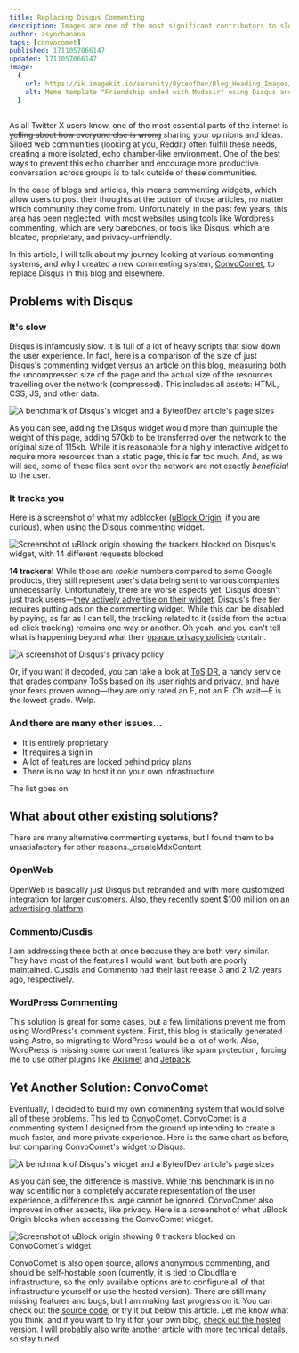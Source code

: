 ```yaml
---
title: Replacing Disqus Commenting
description: Images are one of the most significant contributors to slow websites. Here is how you can prevent this.
author: asyncbanana
tags: [convocomet]
published: 1711057066147
updated: 1711057066147
image:
  {
    url: https://ik.imagekit.io/serenity/ByteofDev/Blog_Heading_Images/Replacing_Disqus_3I6xG4Ww5.webp,
    alt: Meme template "Friendship ended with Mudasir" using Disqus and ConvoComet instead of Mudasir and Salman,
  }
---
```


As all ~~Twitter~~ X users know, one of the most essential parts of the internet is ~~yelling about how everyone else is wrong~~ sharing your opinions and ideas. Siloed web communities (looking at you, Reddit) often fulfill these needs, creating a more isolated, echo chamber-like environment. One of the best ways to prevent this echo chamber and encourage more productive conversation across groups is to talk outside of these communities.

In the case of blogs and articles, this means commenting widgets, which allow users to post their thoughts at the bottom of those articles, no matter which community they come from. Unfortunately, in the past few years, this area has been neglected, with most websites using tools like Wordpress commenting, which are very barebones, or tools like Disqus, which are bloated, proprietary, and privacy-unfriendly.

In this article, I will talk about my journey looking at various commenting systems, and why I created a new commenting system, [ConvoComet](https://convocomet.dev/?utm_source=byteofdev&utm_campaign=replacing_disqus), to replace Disqus in this blog and elsewhere.

## Problems with Disqus

### It's slow

Disqus is infamously slow. It is full of a lot of heavy scripts that slow down the user experience. In fact, here is a comparison of the size of just Disqus's commenting widget versus an [article on this blog](https://byteofdev.com/posts/how-to-use-esm/), measuring both the uncompressed size of the page and the actual size of the resources travelling over the network (compressed). This includes all assets: HTML, CSS, JS, and other data.

![A benchmark of Disqus's widget and a ByteofDev article's page sizes](https://ik.imagekit.io/serenity/ByteofDev/Blog_Content_Images/disqus_vs_blog_size_gaHzcwKoM.svg "Smaller is better. Obviously.")

As you can see, adding the Disqus widget would more than quintuple the weight of this page, adding 570kb to be transferred over the network to the original size of 115kb. While it is reasonable for a highly interactive widget to require more resources than a static page, this is far too much. And, as we will see, some of these files sent over the network are not exactly _beneficial_ to the user.

### It tracks you

Here is a screenshot of what my adblocker ([uBlock Origin](https://ublockorigin.com/), if you are curious), when using the Disqus commenting widget.

![Screenshot of uBlock origin showing the trackers blocked on Disqus's widget, with 14 different requests blocked](https://ik.imagekit.io/serenity/ByteofDev/Blog_Content_Images/ublock_disqus_blocks_ERU4gx6ZI.png "Nice! Lots of great companies! Remind me, what the heck is AGKN? Seriously, if you know, please tell me")

**14 trackers!** While those are _rookie_ numbers compared to some Google products, they still represent user's data being sent to various companies unnecessarily. Unfortunately, there are worse aspects yet. Disqus doesn't just track users—[they actively advertise on their widget](https://disqus.com/pricing/). Disqus's free tier requires putting ads on the commenting widget. While this can be disabled by paying, as far as I can tell, the tracking related to it (aside from the actual ad-click tracking) remains one way or another. Oh yeah, and you can't tell what is happening beyond what their [opaque privacy policies](https://disqus.com/privacy-policy/) contain.

![A screenshot of Disqus's privacy policy](https://ik.imagekit.io/serenity/ByteofDev/Blog_Content_Images/Disqus_privacy_JJzbMEX1h.png "A fun, relaxing read")

Or, if you want it decoded, you can take a look at [ToS;DR](https://tosdr.org/en/service/239), a handy service that grades company ToSs based on its user rights and privacy, and have your fears proven wrong—they are only rated an E, not an F. Oh wait—E is the lowest grade. Welp.

### And there are many other issues...

- It is entirely proprietary
- It requires a sign in
- A lot of features are locked behind pricy plans
- There is no way to host it on your own infrastructure

The list goes on.

## What about other existing solutions?

There are many alternative commenting systems, but I found them to be unsatisfactory for other reasons.\_createMdxContent

### OpenWeb

OpenWeb is basically just Disqus but rebranded and with more customized integration for larger customers. Also, [they recently spent $100 million on an advertising platform](https://www.openweb.com/blog/weve-acquired-adyoulike-to-build-a-more-sustainable-healthier-web).

### Commento/Cusdis

I am addressing these both at once because they are both very similar. They have most of the features I would want, but both are poorly maintained. Cusdis and Commento had their last release 3 and 2 1/2 years ago, respectively.

### WordPress Commenting

This solution is great for some cases, but a few limitations prevent me from using WordPress's comment system. First, this blog is statically generated using Astro, so migrating to WordPress would be a lot of work. Also, WordPress is missing some comment features like spam protection, forcing me to use other plugins like [Akismet](https://akismet.com/) and [Jetpack](https://jetpack.com/).

## Yet Another Solution: ConvoComet

Eventually, I decided to build my own commenting system that would solve all of these problems. This led to [ConvoComet](https://convocomet.dev/?utm_source=byteofdev&utm_campaign=replacing_disqus). ConvoComet is a commenting system I designed from the ground up intending to create a much faster, and more private experience. Here is the same chart as before, but comparing ConvoComet's widget to Disqus.

![A benchmark of Disqus's widget and a ByteofDev article's page sizes](https://ik.imagekit.io/serenity/ByteofDev/Blog_Content_Images/disqus_vs_convocomet_size_qUsuethmK.svg "As you can tell, I love graphs")

As you can see, the difference is massive. While this benchmark is in no way scientific nor a completely accurate representation of the user experience, a difference this large cannot be ignored. ConvoComet also improves in other aspects, like privacy. Here is a screenshot of what uBlock Origin blocks when accessing the ConvoComet widget.

![Screenshot of uBlock origin showing 0 trackers blocked on ConvoComet's widget](https://ik.imagekit.io/serenity/ByteofDev/Blog_Content_Images/ublock_convocomet_blocks_bIJUxrpcw.png)

ConvoComet is also open source, allows anonymous commenting, and should be self-hostable soon (currently, it is tied to Cloudflare infrastructure, so the only available options are to configure all of that infrastructure yourself or use the hosted version). There are still many missing features and bugs, but I am making fast progress on it. You can check out the [source code](https://github.com/AsyncBanana/convocomet), or try it out below this article. Let me know what you think, and if you want to try it for your own blog, [check out the hosted version](https://convocomet.dev/?utm_source=byteofdev&utm_campaign=replacing_disqus). I will probably also write another article with more technical details, so stay tuned.
